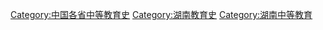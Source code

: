 [[Category:中国各省中等教育史|Category:中国各省中等教育史]]
[[Category:湖南教育史|Category:湖南教育史]]
[[Category:湖南中等教育|Category:湖南中等教育]]